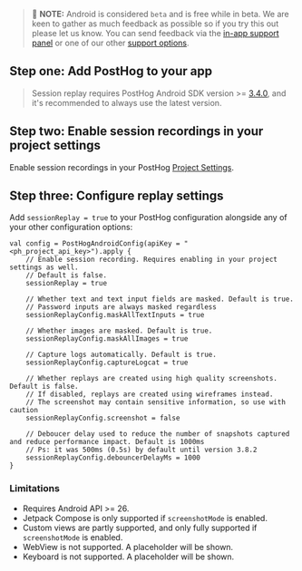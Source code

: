 > 🚧 **NOTE:** Android is considered `beta` and is free while in beta. We are keen to gather as much feedback as possible so if you try this out please let us know. You can send feedback via the [in-app support panel](https://us.posthog.com#panel=support%3Afeedback%3Asession_replay%3Alow) or one of our other [support options](/docs/support-options).

## Step one: Add PostHog to your app




<AndroidInstall />

> Session replay requires PostHog Android SDK version >= [3.4.0](https://github.com/PostHog/posthog-android/releases), and it's recommended to always use the latest version.

## Step two: Enable session recordings in your project settings

Enable session recordings in your PostHog [Project Settings](https://app.posthog.com/project/settings).

<ProductScreenshot
  imageLight={EnableSessionReplayLight} 
  imageDark={EnableSessionReplayDark} 
  alt="Enable session recordings in your PostHog'"
  classes="rounded"
/>

## Step three: Configure replay settings

Add `sessionReplay = true` to your PostHog configuration alongside any of your other configuration options:

```android_kotlin
val config = PostHogAndroidConfig(apiKey = "<ph_project_api_key>").apply {
    // Enable session recording. Requires enabling in your project settings as well.
    // Default is false.
    sessionReplay = true

    // Whether text and text input fields are masked. Default is true.
    // Password inputs are always masked regardless
    sessionReplayConfig.maskAllTextInputs = true

    // Whether images are masked. Default is true.
    sessionReplayConfig.maskAllImages = true

    // Capture logs automatically. Default is true.
    sessionReplayConfig.captureLogcat = true

    // Whether replays are created using high quality screenshots. Default is false.
    // If disabled, replays are created using wireframes instead.
    // The screenshot may contain sensitive information, so use with caution
    sessionReplayConfig.screenshot = false

    // Deboucer delay used to reduce the number of snapshots captured and reduce performance impact. Default is 1000ms
    // Ps: it was 500ms (0.5s) by default until version 3.8.2
    sessionReplayConfig.debouncerDelayMs = 1000
}
```

### Limitations

- Requires Android API >= 26.
- Jetpack Compose is only supported if `screenshotMode` is enabled.
- Custom views are partly supported, and only fully supported if `screenshotMode`  is enabled.
- WebView is not supported. A placeholder will be shown.
- Keyboard is not supported. A placeholder will be shown.
